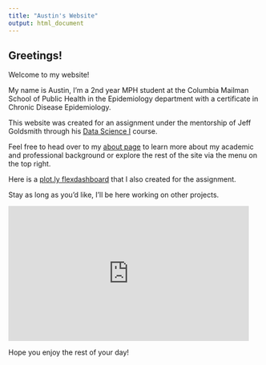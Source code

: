 ---
title: "Austin's Website"
output: html_document
---

## Greetings!

Welcome to my website! 

My name is Austin, I'm a 2nd year MPH student at the Columbia Mailman School of Public Health in the Epidemiology department with a certificate in Chronic Disease Epidemiology.

This website was created for an assignment under the mentorship of Jeff Goldsmith through his [Data Science I](https://p8105.com/index.html) course.

Feel free to head over to my [about page](about.html) to learn more about my academic and professional background or explore the rest of the site via the menu on the top right.

Here is a [plot.ly flexdashboard](nyc_inspections_flexboard.html) that I also created for the assignment.

Stay as long as you'd like, I'll be here working on other projects.

<iframe src="https://giphy.com/embed/ZDxrPdX4Au7St8r36N" width="480" height="270" frameBorder="0" class="giphy-embed" allowFullScreen></iframe><p><a href="https://giphy.com/gifs/MicrosoftCloud-microsoft-cloud-ms-ZDxrPdX4Au7St8r36N"></a></p>

Hope you enjoy the rest of your day!



